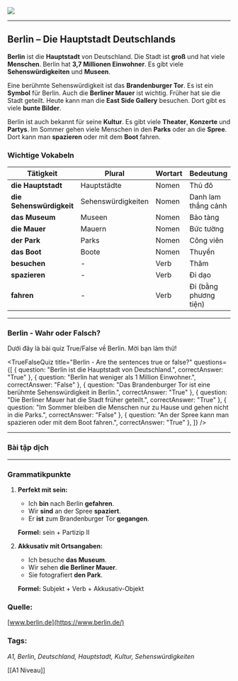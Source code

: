 ![](1.png)

---
## **Berlin – Die Hauptstadt Deutschlands**

**Berlin** ist die **Hauptstadt** von Deutschland. Die Stadt ist **groß** und hat viele **Menschen**. Berlin hat **3,7 Millionen Einwohner**. Es gibt viele **Sehenswürdigkeiten** und **Museen**.

Eine berühmte Sehenswürdigkeit ist das **Brandenburger Tor**. Es ist ein **Symbol** für Berlin. Auch die **Berliner Mauer** ist wichtig. Früher hat sie die Stadt geteilt. Heute kann man die **East Side Gallery** besuchen. Dort gibt es viele **bunte Bilder**.

Berlin ist auch bekannt für seine **Kultur**. Es gibt viele **Theater**, **Konzerte** und **Partys**. Im Sommer gehen viele Menschen in den **Parks** oder an die **Spree**. Dort kann man **spazieren** oder mit dem **Boot** fahren.

### **Wichtige Vokabeln**

| Tätigkeit            | Plural             | Wortart | Bedeutung             |
| -------------------- | ------------------ | ------- | --------------------- |
| **die Hauptstadt**       | Hauptstädte        | Nomen   | Thủ đô                |
| **die Sehenswürdigkeit** | Sehenswürdigkeiten | Nomen   | Danh lam thắng cảnh   |
| **das Museum**           | Museen             | Nomen   | Bảo tàng              |
| **die Mauer**            | Mauern             | Nomen   | Bức tường             |
| **der Park**             | Parks              | Nomen   | Công viên             |
| **das Boot**             | Boote              | Nomen   | Thuyền                |
| **besuchen**             | -                  | Verb    | Thăm                  |
| **spazieren**            | -                  | Verb    | Đi dạo                |
| **fahren**               | -                  | Verb    | Đi (bằng phương tiện) |

---

### Berlin - Wahr oder Falsch?

Dưới đây là bài quiz True/False về Berlin. Mời bạn làm thử!

<TrueFalseQuiz
  title="Berlin - Are the sentences true or false?"
  questions={[
    { question: "Berlin ist die Hauptstadt von Deutschland.", correctAnswer: "True" },
    { question: "Berlin hat weniger als 1 Million Einwohner.", correctAnswer: "False" },
    { question: "Das Brandenburger Tor ist eine berühmte Sehenswürdigkeit in Berlin.", correctAnswer: "True" },
    { question: "Die Berliner Mauer hat die Stadt früher geteilt.", correctAnswer: "True" },
    { question: "Im Sommer bleiben die Menschen nur zu Hause und gehen nicht in die Parks.", correctAnswer: "False" },
    { question: "An der Spree kann man spazieren oder mit dem Boot fahren.", correctAnswer: "True" },
  ]}
/>

---

### Bài tập dịch

<TranslateQuiz
  question="Berlin ist die Hauptstadt von Deutschland. Die Stadt ist groß und hat viele Menschen. Berlin hat 3,7 Millionen Einwohner. Es gibt viele Sehenswürdigkeiten und Museen."
  correctAnswer="Berlin là thủ đô của nước Đức. Thành phố này rộng lớn và có rất nhiều người sinh sống. Berlin có 3,7 triệu dân. Ở đây có rất nhiều điểm tham quan và bảo tàng."
/>

<TranslateQuiz
  question="Eine berühmte Sehenswürdigkeit ist das Brandenburger Tor. Es ist ein Symbol für Berlin. Auch die Berliner Mauer ist wichtig. Früher hat sie die Stadt geteilt. Heute kann man die East Side Gallery besuchen. Dort gibt es viele bunte Bilder."
  correctAnswer="Một địa danh nổi tiếng là Cổng Brandenburg. Đây là biểu tượng của Berlin. Bức tường Berlin cũng rất quan trọng. Trước đây, nó đã chia cắt thành phố. Ngày nay, bạn có thể ghé thăm East Side Gallery, nơi có rất nhiều bức tranh đầy màu sắc."
/>

<TranslateQuiz
  question="Berlin ist auch bekannt für seine Kultur. Es gibt viele Theater, Konzerte und Partys. Im Sommer gehen viele Menschen in den Parks oder an die Spree. Dort kann man spazieren oder mit dem Boot fahren."
  correctAnswer="Berlin cũng nổi tiếng với nền văn hóa của mình. Có rất nhiều nhà hát, buổi hòa nhạc và tiệc tùng. Vào mùa hè, nhiều người đến các công viên hoặc dòng sông Spree. Ở đó, bạn có thể đi dạo hoặc chèo thuyền."
/>

---
### **Grammatikpunkte**

1. **Perfekt mit sein:**
    
    - Ich **bin** nach Berlin **gefahren**.
    - Wir **sind** an der Spree **spaziert**.
    - Er **ist** zum Brandenburger Tor **gegangen**.
    
    **Formel:** sein + Partizip II
    
2. **Akkusativ mit Ortsangaben:**
    
    - Ich besuche **das Museum**.
    - Wir sehen **die Berliner Mauer**.
    - Sie fotografiert **den Park**.
    
    **Formel:** Subjekt + Verb + Akkusativ-Objekt
    

### **Quelle:**

[www.berlin.de](https://www.berlin.de/)

### **Tags:**

_A1, Berlin, Deutschland, Hauptstadt, Kultur, Sehenswürdigkeiten_


[[A1 Niveau]]